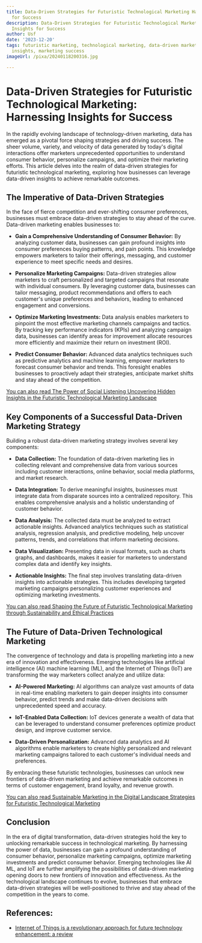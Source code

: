 ```yaml
---
title: Data-Driven Strategies for Futuristic Technological Marketing Harnessing Insights
  for Success
description: Data-Driven Strategies for Futuristic Technological Marketing Harnessing
  Insights for Success
author: Usf
date: '2023-12-20'
tags: futuristic marketing, technological marketing, data-driven marketing, marketing
  insights, marketing success
imageUrl: /pixa/20240118200316.jpg

---
```

# Data-Driven Strategies for Futuristic Technological Marketing: Harnessing Insights for Success

In the rapidly  evolving landscape of technology-driven marketing, data has emerged  as a pivotal force shaping strategies and driving success. The sheer volume, variety, and velocity of data  generated by  today's digital interactions offer marketers unprecedented opportunities to understand consumer behavior, personalize campaigns, and optimize their marketing efforts. This article delves  into the realm of data-driven strategies for futuristic technological marketing, exploring how businesses can leverage data-driven insights to achieve  remarkable outcomes.

## The Imperative of Data-Driven Strategies

In the face of fierce competition and ever-shifting consumer preferences, businesses must embrace  data-driven strategies to stay ahead of the curve. Data-driven marketing enables businesses to:

- **Gain a Comprehensive Understanding of Consumer Behavior:** By analyzing customer data, businesses can gain profound insights into consumer preferences buying patterns, and pain points.  This knowledge empowers marketers to tailor their offerings, messaging, and customer experience to meet specific needs and  desires.

- **Personalize Marketing Campaigns:** Data-driven strategies  allow marketers  to craft personalized and targeted campaigns that resonate with individual consumers. By  leveraging customer data, businesses  can tailor messaging, product recommendations and offers to each customer's unique preferences  and behaviors, leading to enhanced engagement and conversions.

-  **Optimize Marketing  Investments:** Data analysis  enables marketers to pinpoint the most effective marketing  channels campaigns and tactics. By tracking key performance indicators  (KPIs) and analyzing campaign data, businesses can identify areas for improvement allocate resources more efficiently and maximize their return on investment (ROI).

- **Predict Consumer  Behavior:** Advanced data analytics  techniques such as predictive analytics and machine  learning, empower marketers to forecast consumer behavior  and trends. This foresight enables businesses  to proactively adapt  their strategies,  anticipate market shifts and stay ahead of the competition.

[You can also read The Power of Social Listening Uncovering Hidden Insights in the Futuristic Technological Marketing  Landscape](The%20Power%20of%20Social%20Listening%20Uncovering%20Hidden%20Insights%20in%20the%20Futuristic%20Technological%20Marketing%20Landscape)


## Key Components of a Successful  Data-Driven Marketing Strategy

Building a robust data-driven marketing strategy involves several key components:

- **Data  Collection:** The foundation of  data-driven marketing lies in collecting relevant and comprehensive data from various sources  including customer interactions, online behavior, social media platforms, and market research.

- **Data Integration:** To derive meaningful insights, businesses must integrate data from disparate sources into a centralized repository. This enables comprehensive analysis and a  holistic understanding of customer behavior.

- **Data Analysis:** The collected data must be analyzed to extract actionable insights.  Advanced analytics  techniques such as statistical  analysis, regression analysis,  and predictive  modeling, help  uncover patterns, trends, and correlations that inform marketing decisions.

- **Data Visualization:** Presenting data in visual formats, such as charts  graphs, and dashboards, makes it easier for  marketers to understand complex  data  and identify key insights.

- **Actionable Insights:** The final  step involves translating data-driven insights into actionable strategies. This includes  developing targeted marketing campaigns personalizing customer experiences and  optimizing marketing  investments.

[You can also read Shaping the  Future of Futuristic Technological Marketing through Sustainability and  Ethical Practices](Shaping%20the%20Future%20of%20Futuristic%20Technological%20Marketing%20through%20Sustainability%20and%20Ethical%20Practices)


## The Future of Data-Driven Technological Marketing

The convergence of technology and data is propelling marketing into a new era of innovation  and effectiveness. Emerging technologies like artificial intelligence (AI) machine learning (ML), and the Internet of Things (IoT) are transforming the way marketers collect analyze and utilize  data:

- **AI-Powered Marketing:** AI algorithms can analyze vast  amounts of data in real-time enabling marketers to gain deeper insights  into consumer behavior, predict  trends and make data-driven decisions with  unprecedented speed and accuracy.

- **IoT-Enabled  Data Collection:** IoT devices generate a wealth of data  that can be leveraged  to understand consumer preferences optimize product design, and improve customer service.

- **Data-Driven  Personalization:** Advanced data analytics and AI algorithms enable marketers to create highly personalized and relevant marketing campaigns tailored to each customer's individual  needs and preferences.

By embracing these futuristic technologies, businesses can unlock new frontiers of data-driven marketing  and achieve remarkable outcomes in terms of customer engagement, brand loyalty, and revenue growth.

[You can also read Sustainable Marketing  in the Digital Landscape Strategies for  Futuristic Technological Marketing](Sustainable%20Marketing%20in%20the%20Digital%20Landscape%20Strategies%20for%20Futuristic%20Technological%20Marketing)


## Conclusion

In the era of digital transformation, data-driven  strategies hold the  key to unlocking remarkable success in technological marketing.  By harnessing the power of data, businesses can gain  a  profound understanding  of consumer behavior, personalize marketing campaigns,  optimize  marketing investments and predict consumer behavior. Emerging technologies  like AI ML, and IoT are further amplifying the possibilities of data-driven marketing opening doors to new frontiers of innovation  and effectiveness. As the technological landscape continues to evolve, businesses that embrace data-driven strategies will be well-positioned to thrive and stay ahead of  the competition in the years to come.

## References:
- [Internet of Things is a revolutionary approach for future technology enhancement: a review](https://journalofbigdata.springeropen.com/articles/10.1186/s40537-019-0268-2)
